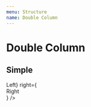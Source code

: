 ```yaml
---
menu: Structure
name: Double Column
---
```



# Double Column

## Simple

<Playground>
    <DoubleColumn 
        left={<div style={{
            width: '300px', 
            height: '400px', 
            backgroundColor: 'blue',
            color: 'white',
        }}>Left</div>}
        right={<div style={{
            width: '300px', 
            height: '400px', 
            backgroundColor: 'blue',
            color: 'white',
        }}>Right</div>}
    />
</Playground>
